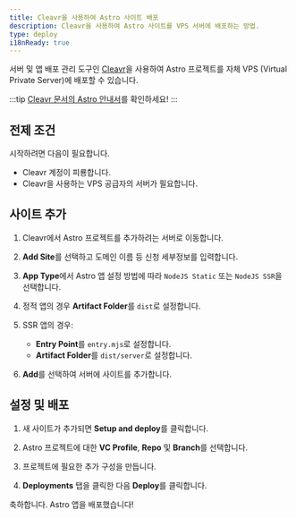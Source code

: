 ```yaml
---
title: Cleavr을 사용하여 Astro 사이트 배포
description: Cleavr을 사용하여 Astro 사이트를 VPS 서버에 배포하는 방법.
type: deploy
i18nReady: true
---
```


서버 및 앱 배포 관리 도구인 [Cleavr](https://cleavr.io/)을 사용하여 Astro 프로젝트를 자체 VPS (Virtual Private Server)에 배포할 수 있습니다.

:::tip
[Cleavr 문서의 Astro 안내서](https://docs.cleavr.io/guides/astro)를 확인하세요!
:::

## 전제 조건

시작하려면 다음이 필요합니다.

- Cleavr 계정이 피룡합니다.
- Cleavr을 사용하는 VPS 공급자의 서버가 필요합니다.

## 사이트 추가

1. Cleavr에서 Astro 프로젝트를 추가하려는 서버로 이동합니다.

2. **Add Site**를 선택하고 도메인 이름 등 신청 세부정보를 입력합니다.

3. **App Type**에서 Astro 앱 설정 방법에 따라 `NodeJS Static` 또는 `NodeJS SSR`을 선택합니다.
   
4. 정적 앱의 경우 **Artifact Folder**를 `dist`로 설정합니다.
   
5. SSR 앱의 경우:
   - **Entry Point**를 `entry.mjs`로 설정합니다.
   - **Artifact Folder**를 `dist/server`로 설정합니다.
   
6. **Add**를 선택하여 서버에 사이트를 추가합니다.

## 설정 및 배포

1. 새 사이트가 추가되면 **Setup and deploy**를 클릭합니다.
   
2. Astro 프로젝트에 대한 **VC Profile**, **Repo** 및 **Branch**를 선택합니다.
   
3. 프로젝트에 필요한 추가 구성을 만듭니다.
   
4. **Deployments** 탭을 클릭한 다음 **Deploy**를 클릭합니다.

축하합니다. Astro 앱을 배포했습니다!
